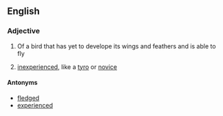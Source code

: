 ==English==

===Adjective===
{{en-adj|-}}

#Of a bird that has yet to develope its wings and feathers and is able to fly
# {{figuratively}} [[inexperienced]], like a [[tyro]] or [[novice]]

====Antonyms====
*[[fledged]]
*[[experienced]]